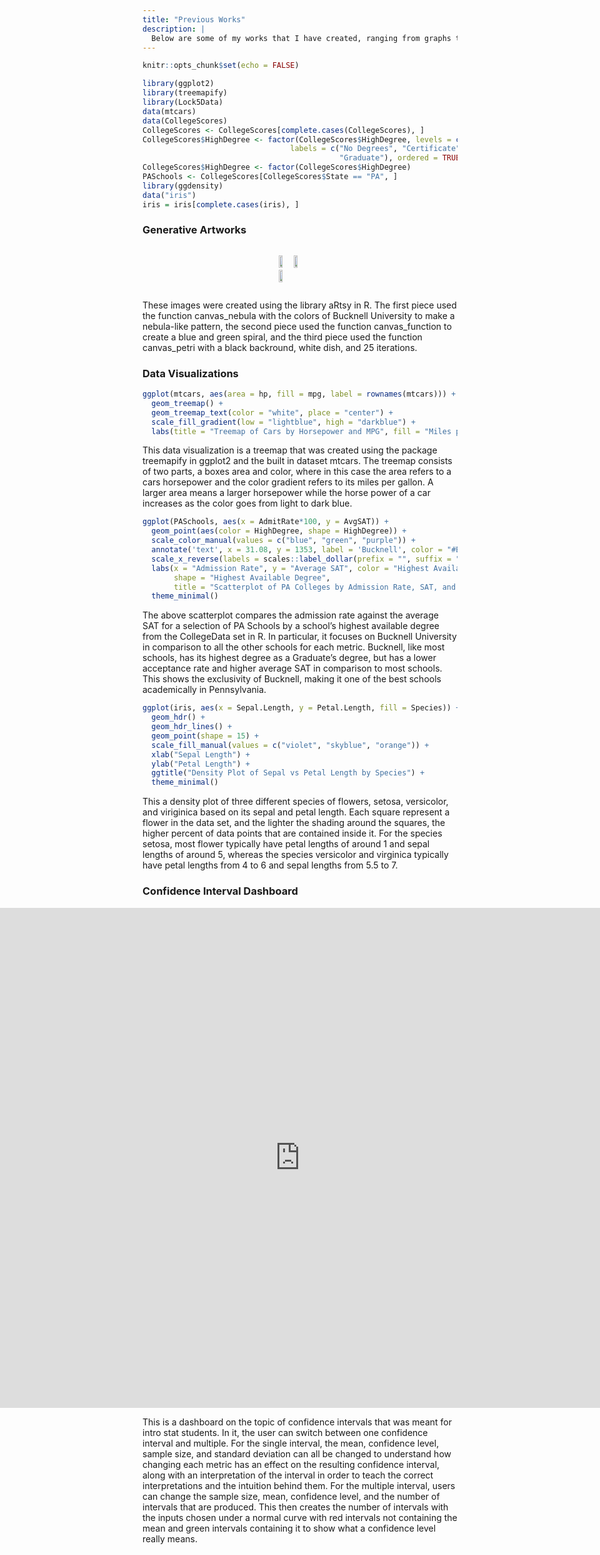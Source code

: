 ```yaml
---
title: "Previous Works"
description: |
  Below are some of my works that I have created, ranging from graphs to generative art!
---
```


```r
knitr::opts_chunk$set(echo = FALSE)
```

```r
library(ggplot2)
library(treemapify)
library(Lock5Data)
data(mtcars)
data(CollegeScores)
CollegeScores <- CollegeScores[complete.cases(CollegeScores), ]
CollegeScores$HighDegree <- factor(CollegeScores$HighDegree, levels = c("0", "1", "2", "3", "4"),
                                 labels = c("No Degrees", "Certificate", "Associate", "Bachelors",
                                            "Graduate"), ordered = TRUE)
CollegeScores$HighDegree <- factor(CollegeScores$HighDegree)
PASchools <- CollegeScores[CollegeScores$State == "PA", ]
library(ggdensity)
data("iris")
iris = iris[complete.cases(iris), ]
```

### Generative Artworks 

<div style="display: flex; justify-content: center; align-items: center; gap: 20px;">
  <img src="BucknellNebula.png" style="width: 30%; height: auto;">
  <img src="GreenBlueSpiral.png" style="width: 30%; height: auto;">
  <img src="PetriDish.png" style="width: 30%; height: auto;">
</div>

These images were created using the library aRtsy in R. The first piece used the function canvas_nebula with the colors of Bucknell University to make a nebula-like pattern, the second piece used the function canvas_function to create a blue and green spiral, and the third piece used the function canvas_petri with a black backround, white dish, and 25 iterations.  

### Data Visualizations

```r
ggplot(mtcars, aes(area = hp, fill = mpg, label = rownames(mtcars))) +
  geom_treemap() +
  geom_treemap_text(color = "white", place = "center") +
  scale_fill_gradient(low = "lightblue", high = "darkblue") +
  labs(title = "Treemap of Cars by Horsepower and MPG", fill = "Miles per Gallon (mpg)")
```

This data visualization is a treemap that was created using the package treemapify in ggplot2 and the built in dataset mtcars. The treemap consists of two parts, a boxes area and color, where in this case the area refers to a cars horsepower and the color gradient refers to its miles per gallon. A larger area means a larger horsepower while the horse power of a car increases as the color goes from light to dark blue.

```r
ggplot(PASchools, aes(x = AdmitRate*100, y = AvgSAT)) +
  geom_point(aes(color = HighDegree, shape = HighDegree)) +
  scale_color_manual(values = c("blue", "green", "purple")) +
  annotate('text', x = 31.08, y = 1353, label = 'Bucknell', color = "#E87722", vjust = 1.5) +
  scale_x_reverse(labels = scales::label_dollar(prefix = "", suffix = "%")) + 
  labs(x = "Admission Rate", y = "Average SAT", color = "Highest Available Degree", 
       shape = "Highest Available Degree",
       title = "Scatterplot of PA Colleges by Admission Rate, SAT, and Degree") +
  theme_minimal()
```

The above scatterplot compares the admission rate against the average SAT for a selection of PA Schools by a school's highest available degree from the CollegeData set in R. In particular, it focuses on Bucknell University in comparison to all the other schools for each metric. Bucknell, like most schools, has its highest degree as a Graduate's degree, but has a lower acceptance rate and higher average SAT in comparison to most schools. This shows the exclusivity of Bucknell, making it one of the best schools academically in Pennsylvania.

```r
ggplot(iris, aes(x = Sepal.Length, y = Petal.Length, fill = Species)) +
  geom_hdr() +
  geom_hdr_lines() +
  geom_point(shape = 15) +
  scale_fill_manual(values = c("violet", "skyblue", "orange")) +
  xlab("Sepal Length") +
  ylab("Petal Length") +
  ggtitle("Density Plot of Sepal vs Petal Length by Species") +
  theme_minimal()
```

This a density plot of three different species of flowers, setosa, versicolor, and viriginica based on its sepal and petal length. Each square represent a flower in the data set, and the lighter the shading around the squares, the higher percent of data points that are contained inside it. For the species setosa, most flower typically have petal lengths of around 1 and sepal lengths of around 5, whereas the species versicolor and virginica typically have petal lengths from 4 to 6 and sepal lengths from 5.5 to 7.

### Confidence Interval Dashboard

<div style="width: 100vw; margin-left: calc(-50vw + 50%);">
  <iframe
    src="https://abby-flynt.shinyapps.io/ConfidenceLevels_Dashboard_Team2/"
    width="100%"
    height="800px"
    style="border:none;">
  </iframe>
</div>

This is a dashboard on the topic of confidence intervals that was meant for intro stat students. In it, the user can switch between one confidence interval and multiple. For the single interval, the mean, confidence level, sample size, and standard deviation can all be changed to understand how changing each metric has an effect on the resulting confidence interval, along with an interpretation of the interval in order to teach the correct interpretations and the intuition behind them. For the multiple interval, users can change the sample size, mean, confidence level, and the number of intervals that are produced. This then creates the number of intervals with the inputs chosen under a normal curve with red intervals not containing the mean and green intervals containing it to show what a confidence level really means.
